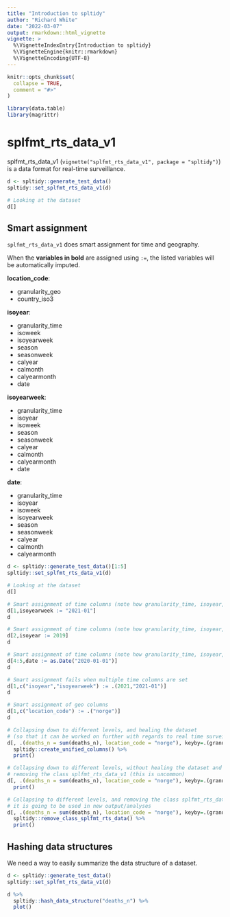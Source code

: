 ```yaml
---
title: "Introduction to spltidy"
author: "Richard White"
date: "2022-03-07"
output: rmarkdown::html_vignette
vignette: >
  %\VignetteIndexEntry{Introduction to spltidy}
  %\VignetteEngine{knitr::rmarkdown}
  %\VignetteEncoding{UTF-8}
---
```


```r
knitr::opts_chunk$set(
  collapse = TRUE,
  comment = "#>"
)
```

```r
library(data.table)
library(magrittr)
```

# splfmt_rts_data_v1

splfmt_rts_data_v1 (`vignette("splfmt_rts_data_v1", package = "spltidy")`) is a data format for real-time surveillance.

```r
d <- spltidy::generate_test_data()
spltidy::set_splfmt_rts_data_v1(d)

# Looking at the dataset
d[]
```

## Smart assignment

`splfmt_rts_data_v1` does smart assignment for time and geography.

When the **variables in bold** are assigned using `:=`, the listed variables will be automatically imputed.

**location_code**:

- granularity_geo
- country_iso3

**isoyear**:

- granularity_time
- isoweek
- isoyearweek
- season
- seasonweek
- calyear
- calmonth
- calyearmonth
- date

**isoyearweek**:

- granularity_time
- isoyear
- isoweek
- season
- seasonweek
- calyear
- calmonth
- calyearmonth
- date

**date**:

- granularity_time
- isoyear
- isoweek
- isoyearweek
- season
- seasonweek
- calyear
- calmonth
- calyearmonth

```r
d <- spltidy::generate_test_data()[1:5]
spltidy::set_splfmt_rts_data_v1(d)

# Looking at the dataset
d[]

# Smart assignment of time columns (note how granularity_time, isoyear, isoyearweek, date all change)
d[1,isoyearweek := "2021-01"]
d

# Smart assignment of time columns (note how granularity_time, isoyear, isoyearweek, date all change)
d[2,isoyear := 2019]
d

# Smart assignment of time columns (note how granularity_time, isoyear, isoyearweek, date all change)
d[4:5,date := as.Date("2020-01-01")]
d

# Smart assignment fails when multiple time columns are set
d[1,c("isoyear","isoyearweek") := .(2021,"2021-01")]
d

# Smart assignment of geo columns
d[1,c("location_code") := .("norge")]
d

# Collapsing down to different levels, and healing the dataset 
# (so that it can be worked on further with regards to real time surveillance)
d[, .(deaths_n = sum(deaths_n), location_code = "norge"), keyby=.(granularity_time)] %>%
  spltidy::create_unified_columns() %>%
  print()

# Collapsing down to different levels, without healing the dataset and without
# removing the class splfmt_rts_data_v1 (this is uncommon)
d[, .(deaths_n = sum(deaths_n), location_code = "norge"), keyby=.(granularity_time)] %>%
  print()

# Collapsing to different levels, and removing the class splfmt_rts_data_v1 because
# it is going to be used in new output/analyses
d[, .(deaths_n = sum(deaths_n), location_code = "norge"), keyby=.(granularity_time)] %>%
  spltidy::remove_class_splfmt_rts_data() %>%
  print()
```

## Hashing data structures

We need a way to easily summarize the data structure of a dataset.

```r
d <- spltidy::generate_test_data()
spltidy::set_splfmt_rts_data_v1(d)

d %>%
  spltidy::hash_data_structure("deaths_n") %>%
  plot()
```


